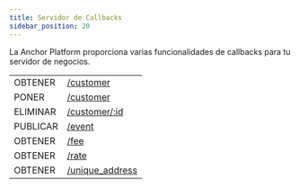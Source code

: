 ```yaml
---
title: Servidor de Callbacks
sidebar_position: 20
---
```



La Anchor Platform proporciona varias funcionalidades de callbacks para tu servidor de negocios.

<EndpointsTable title="Callbacks">

|            |                                          |
| ---------- | ---------------------------------------- |
| OBTENER    | [/customer](./get-customer.api.mdx)      |
| PONER      | [/customer](./put-customer.api.mdx)      |
| ELIMINAR   | [/customer/:id](./del-customer.api.mdx)  |
| PUBLICAR   | [/event](./post-event.api.mdx)           |
| OBTENER    | [/fee](./get-fee.api.mdx)                |
| OBTENER    | [/rate](./get-rates.api.mdx)             |
| OBTENER    | [/unique_address](./gen-address.api.mdx) |

</EndpointsTable>
